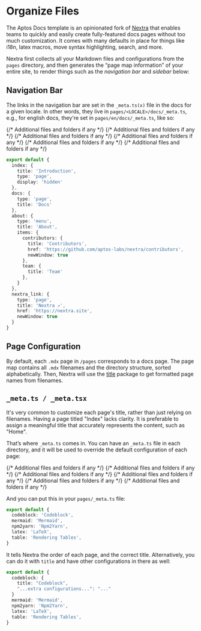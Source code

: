
# Organize Files

The Aptos Docs template is an opinionated fork of [Nextra](https://nextra.site) that enables teams to quickly
and easily create fully-featured docs pages without too much customization. It comes
with many defaults in place for things like i18n, latex macros, move syntax highlighting,
search, and more.

Nextra first collects all your Markdown files and configurations from the
`pages` directory, and then generates the “page map information” of your entire
site, to render things such as the _navigation bar_ and _sidebar_ below:

## Navigation Bar

The links in the navigation bar are set in the `_meta.ts(x)` file in the docs for a given locale. 
In other words, they live in `pages/<LOCALE>/docs/_meta.ts`, e.g., for english docs, they're set in `pages/en/docs/_meta.ts`, like so:


<FileTree>
  <FileTree.Folder name="pages" defaultOpen>
    <FileTree.Folder name="api">
      {/* Additional files and folders if any */}
    </FileTree.Folder>
    <FileTree.Folder name="en" defaultOpen>
      <FileTree.Folder name="about">
        {/* Additional files and folders if any */}
      </FileTree.Folder>
      <FileTree.Folder name="docs" defaultOpen>
        <FileTree.Folder name="components">
          {/* Additional files and folders if any */}
        </FileTree.Folder>
        <FileTree.Folder name="examples">
          {/* Additional files and folders if any */}
        </FileTree.Folder>
        <FileTree.Folder name="setup">
          <FileTree.File name="_meta.ts" />
          <FileTree.File name="get-started.mdx" />
          <FileTree.File name="maintenance.mdx" />
          <FileTree.File name="index.mdx" />
        </FileTree.Folder>
        <FileTree.File active name="_meta.ts" />
        <FileTree.File name="index.mdx" />
      </FileTree.Folder>
    </FileTree.Folder>
    <FileTree.Folder name="es">
      {/* Additional files and folders if any */}
    </FileTree.Folder>
    <FileTree.Folder name="ru">
      <FileTree.Folder name="docs">
        <FileTree.Folder name="advanced">
          {/* Additional files and folders if any */}
        </FileTree.Folder>
      </FileTree.Folder>
    </FileTree.Folder>
  </FileTree.Folder>
</FileTree>

```ts filename="pages/en/docs/_meta.ts"
export default {
  index: {
    title: 'Introduction',
    type: 'page',
    display: 'hidden'
  },
  docs: {
    type: 'page',
    title: 'Docs'
  },
  about: {
    type: 'menu',
    title: 'About',
    items: {
      contributors: {
        title: 'Contributors',
        href: 'https://github.com/aptos-labs/nextra/contributors',
        newWindow: true
      },
      team: {
        title: 'Team'
      },
    }
  },
  nextra_link: {
    type: 'page',
    title: 'Nextra ↗',
    href: 'https://nextra.site',
    newWindow: true
  }
}
```

## Page Configuration

By default, each `.mdx` page in `/pages` corresponds to a docs page. 
The page map contains all `.mdx` filenames and the
directory structure, sorted alphabetically. Then, Nextra will use the
[title](https://github.com/vercel/title) package to get formatted page names
from filenames.

## `_meta.ts / _meta.tsx`

It's very common to customize each page's title, rather than just relying on
filenames. Having a page titled "Index" lacks clarity. It is preferable to
assign a meaningful title that accurately represents the content, such as
"Home".

That’s where `_meta.ts` comes in. You can have an `_meta.ts` file in each
directory, and it will be used to override the default configuration of each
page:

<FileTree>
  <FileTree.Folder name="pages" defaultOpen>
    <FileTree.Folder name="api">
      {/* Additional files and folders if any */}
    </FileTree.Folder>
    <FileTree.Folder name="en" defaultOpen>
      <FileTree.Folder name="about">
        {/* Additional files and folders if any */}
      </FileTree.Folder>
      <FileTree.Folder name="docs" defaultOpen>
        <FileTree.Folder name="components" defaultOpen>
          {/* Additional files and folders if any */}
          <FileTree.File name="_meta.ts" />
          <FileTree.File name="codeblock.mdx" active />
        </FileTree.Folder>
        <FileTree.Folder name="examples">
          {/* Additional files and folders if any */}
        </FileTree.Folder>
        <FileTree.Folder name="setup">
          <FileTree.File name="_meta.ts" />
          <FileTree.File name="get-started.mdx" />
          <FileTree.File name="maintenance.mdx" />
          <FileTree.File name="index.mdx" />
        </FileTree.Folder>
        <FileTree.File name="_meta.ts" />
        <FileTree.File name="index.mdx" />
      </FileTree.Folder>
    </FileTree.Folder>
    <FileTree.Folder name="es">
      {/* Additional files and folders if any */}
    </FileTree.Folder>
    <FileTree.Folder name="ru">
      <FileTree.Folder name="docs">
        <FileTree.Folder name="advanced">
          {/* Additional files and folders if any */}
        </FileTree.Folder>
      </FileTree.Folder>
    </FileTree.Folder>
  </FileTree.Folder>
</FileTree>

And you can put this in your `pages/_meta.ts` file:

```ts filename="pages/en/docs/components/_meta.ts"
export default {
  codeblock: 'Codeblock',
  mermaid: 'Mermaid',
  npm2yarn: 'Npm2Yarn',
  latex: 'LaTeX',
  table: 'Rendering Tables',
}
```

It tells Nextra the order of each page, and the correct title. Alternatively,
you can do it with `title` and have other configurations in there as well:

```ts filename="pages/_meta.ts"
export default {
  codeblock: {
    title: "Codeblock",
    "...extra configurations...": "..."
  }
  mermaid: 'Mermaid',
  npm2yarn: 'Npm2Yarn',
  latex: 'LaTeX',
  table: 'Rendering Tables',
}
```